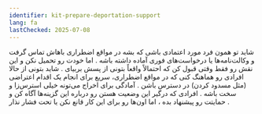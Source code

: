 ```yaml
---
identifier: kit-prepare-deportation-support
lang: fa
lastChecked: 2025-07-08
---
```


شاید تو همون فرد مورد اعتمادی باشی
که بشه در مواقع اضطراری باهاش تماس گرفت و وکالت‌نامه‌ها یا درخواست‌های فوری آماده داشته باشه
.
اما خودت رو تحمیل نکن و این نقش رو فقط وقتی قبول کن که احتمالاً واقعاً بتونی از پسش بربیای
.
شاید بتونی از حالا افرادی رو هماهنگ کنی که در مواقع اضطراری، سریع برای انجام یک اقدام اعتراضی (مثل مسدود کردن) در دسترس باشن
.
آمادگی برای اخراج می‌تونه خیلی استرس‌زا و سخت باشه
.
افرادی که درگیر این وضعیت هستن رو درباره این گزینه‌ها آگاه کن و حمایتت رو پیشنهاد بده
،
اما اون‌ها رو برای این کار قانع نکن یا تحت فشار نذار
.

